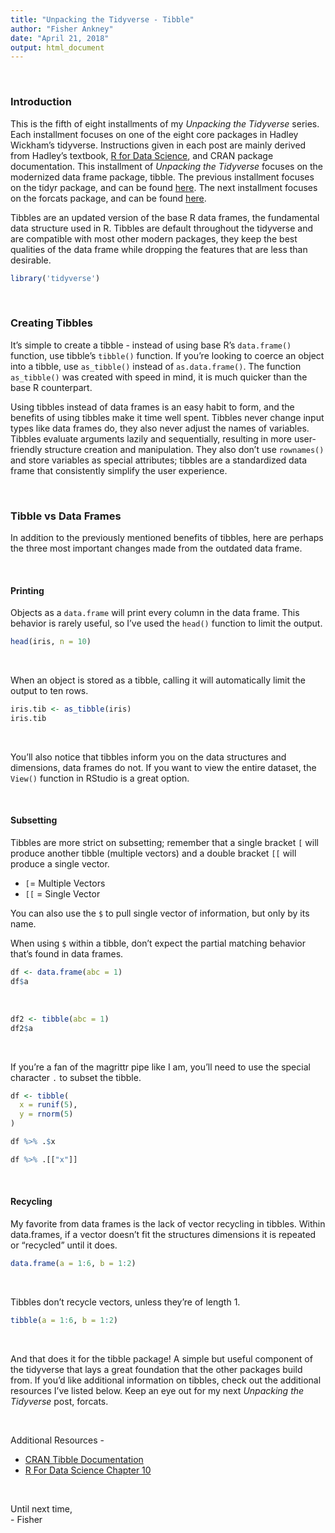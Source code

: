 ```yaml
---
title: "Unpacking the Tidyverse - Tibble"
author: "Fisher Ankney"
date: "April 21, 2018"
output: html_document
---
```


<br> 

### Introduction 

This is the fifth of eight installments of my *Unpacking the Tidyverse* series. Each installment focuses on one of the eight core packages in Hadley Wickham's tidyverse. Instructions given in each post are mainly derived from Hadley's textbook, [R for Data Science](http://r4ds.had.co.nz/), and CRAN package documentation. This installment of *Unpacking the Tidyverse* focuses on the modernized data frame package, tibble. The previous installment focuses on the tidyr package, and can be found [here](link). The next installment focuses on the forcats package, and can be found [here](link). 

Tibbles are an updated version of the base R data frames, the fundamental data structure used in R. Tibbles are default throughout the tidyverse and are compatible with most other modern packages, they keep the best qualities of the data frame while dropping the features that are less than desirable. 


```r
library('tidyverse')
```

<br> 

### Creating Tibbles

It's simple to create a tibble - instead of using base R's `data.frame()` function, use tibble's `tibble()` function. If you're looking to coerce an object into a tibble, use `as_tibble()` instead of `as.data.frame()`. The function `as_tibble()` was created with speed in mind, it is much quicker than the base R counterpart.

Using tibbles instead of data frames is an easy habit to form, and the benefits of using tibbles make it time well spent. Tibbles never change input types like data frames do, they also never adjust the names of variables. Tibbles evaluate arguments lazily and sequentially, resulting in more user-friendly structure creation and manipulation. They also don't use `rownames()` and store variables as special attributes; tibbles are a standardized data frame that consistently simplify the user experience. 

<br> 

### Tibble vs Data Frames

In addition to the previously mentioned benefits of tibbles, here are perhaps the three most important changes made from the outdated data frame. 

<br> 

#### Printing

Objects as a `data.frame` will print every column in the data frame. This behavior is rarely useful, so I've used the `head()` function to limit the output. 

```r
head(iris, n = 10)
```

<br> 

When an object is stored as a tibble, calling it will automatically limit the output to ten rows. 

```r
iris.tib <- as_tibble(iris)
iris.tib
```
 
<br> 

You'll also notice that tibbles inform you on the data structures and dimensions, data frames do not. If you want to view the entire dataset, the `View()` function in RStudio is a great option. 

<br> 

#### Subsetting

Tibbles are more strict on subsetting; remember that a single bracket `[` will produce another tibble (multiple vectors) and a double bracket `[[` will produce a single vector. 

- `[`= Multiple Vectors
- `[[` = Single Vector

You can also use the `$` to pull single vector of information, but only by its name. 

When using `$` within a tibble, don't expect the partial matching behavior that's found in data frames.  

```r
df <- data.frame(abc = 1)
df$a
```

<br> 

```r
df2 <- tibble(abc = 1)
df2$a

```
 
<br> 

If you're a fan of the magrittr pipe like I am, you'll need to use the special character `.` to subset the tibble. 

```r
df <- tibble(
  x = runif(5),
  y = rnorm(5)
)

df %>% .$x

df %>% .[["x"]]
```

<br> 

#### Recycling 

My favorite from data frames is the lack of vector recycling in tibbles. Within data.frames, if a vector doesn't fit the structures dimensions it is repeated or "recycled" until it does. 
```r
data.frame(a = 1:6, b = 1:2)
```

<br> 

Tibbles don't recycle vectors, unless they're of length 1. 

```r
tibble(a = 1:6, b = 1:2)
```

<br> 

And that does it for the tibble package! A simple but useful component of the tidyverse that lays a great foundation that the other packages build from. If you'd like additional information on tibbles, check out the additional resources I've listed below. Keep an eye out for my next *Unpacking the Tidyverse* post, forcats. 

<br> 

Additional Resources - 

- [CRAN Tibble Documentation](https://cran.r-project.org/web/packages/tibble/vignettes/tibble.html)
- [R For Data Science Chapter 10](http://r4ds.had.co.nz/tibbles.html) 

<br> 

Until next time, <br  />
\- Fisher 
